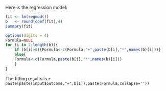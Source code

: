 Here is the regression model:

```r
fit <- lm(regmod())
b   <- round(coef(fit),4)
summary(fit)
```

```r
options(digits = 4)
Formula=NULL
for (i in 2:length(b)){
    if (b[i]>0){Formula<-c(Formula,"+",paste(b[i],"*",names(b)[i]))}
    else{
    Formula<-c(Formula,paste(b[i],"*",names(b)[i]))
    }
}
```

The fitting results is `r paste(paste(input$outcome,"=",b[1]),paste(Formula,collapse=''))` 